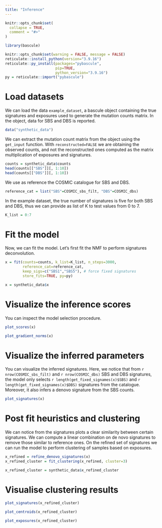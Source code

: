 ```yaml
---
title: "Inference"
---
```


```r
knitr::opts_chunk$set(
  collapse = TRUE,
  comment = "#>"
)
```

```r
library(bascule)
```


```r
knitr::opts_chunk$set(warning = FALSE, message = FALSE)
reticulate::install_python(version="3.9.16")
reticulate::py_install(packages="pybascule", 
                       pip=TRUE,
                       python_version="3.9.16")
py = reticulate::import("pybascule")
```

# Load datasets

We can load the data `example_dataset`, a bascule object containing the true signatures and exposures used to generate the mutation counts matrix. In the object, data for SBS and DBS is reported.
```r
data("synthetic_data")
```

We can extract the mutation count matrix from the object using the `get_input` function. With `reconstructed=FALSE` we are obtaining the observed counts, and not the reconstructed ones computed as the matrix multiplication of exposures and signatures.

```r
counts = synthetic_data$counts
head(counts[["SBS"]][, 1:10])
head(counts[["DBS"]][, 1:10])
```

We use as reference the COSMIC catalogue for SBS and DBS.

```r
reference_cat = list("SBS"=COSMIC_sbs_filt, "DBS"=COSMIC_dbs)
```

In the example dataset, the true number of signatures is five for both SBS and DBS, thus we can provide as list of K to test values from 0 to 7.

```r
K_list = 0:7
```

# Fit the model

Now, we can fit the model. Let's first fit the NMF to perform signatures deconvolution. 
```r
x = fit(counts=counts, k_list=K_list, n_steps=3000,
        reference_cat=reference_cat,
        keep_sigs=c("SBS1","SBS5"), # force fixed signatures
        store_fits=TRUE, py=py)
```

```r
x = synthetic_data$x
```

# Visualize the inference scores

You can inspect the model selection procedure.
```r
plot_scores(x)
```

```r
plot_gradient_norms(x)
```


# Visualize the inferred parameters

You can visualize the inferred signatures. Here, we notice that from `r nrow(COSMIC_sbs_filt)` and `r nrow(COSMIC_dbs)` SBS and DBS signatures, the model only selects `r length(get_fixed_signames(x)$SBS)` and  `r length(get_fixed_signames(x)$DBS)` signatures from the catalogue. Moreover, it also infers a denovo signature from the SBS counts.

```r
plot_signatures(x)
```


# Post fit heuristics and clustering

We can notice from the signatures plots a clear similarity between certain signatures. 
We can compute a linear combination on de novo signatures to remove those similar to reference ones.
On the refined set of signatures we can run the model to perform clustering of samples based on exposures.

```r
x_refined = refine_denovo_signatures(x)
x_refined_cluster = fit_clustering(x_refined, cluster=3)
```
```r
x_refined_cluster = synthetic_data$x_refined_cluster
```


# Visualise clustering results 


```r
plot_signatures(x_refined_cluster)
```


```r
plot_centroids(x_refined_cluster)
```

```r
plot_exposures(x_refined_cluster)
```


